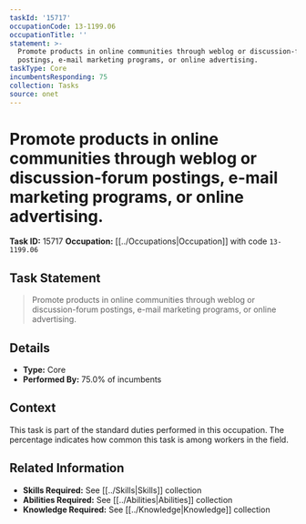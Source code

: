 ```yaml
---
taskId: '15717'
occupationCode: 13-1199.06
occupationTitle: ''
statement: >-
  Promote products in online communities through weblog or discussion-forum
  postings, e-mail marketing programs, or online advertising.
taskType: Core
incumbentsResponding: 75
collection: Tasks
source: onet
---
```

# Promote products in online communities through weblog or discussion-forum postings, e-mail marketing programs, or online advertising.

**Task ID:** 15717
**Occupation:** [[../Occupations|Occupation]] with code `13-1199.06`

## Task Statement

> Promote products in online communities through weblog or discussion-forum postings, e-mail marketing programs, or online advertising.

## Details

- **Type:** Core
- **Performed By:** 75.0% of incumbents

## Context

This task is part of the standard duties performed in this occupation. The percentage indicates how common this task is among workers in the field.

## Related Information

- **Skills Required:** See [[../Skills|Skills]] collection
- **Abilities Required:** See [[../Abilities|Abilities]] collection
- **Knowledge Required:** See [[../Knowledge|Knowledge]] collection
